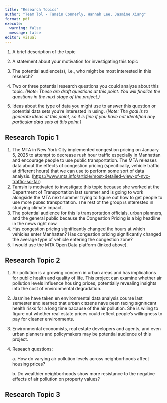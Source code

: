 ```yaml
---
title: "Research Topics"
author: "Team lol - Tamsin Connerly, Hannah Lee, Jasmine Xiang"
format: pdf
execute: 
  warning: false
  message: false
editor: visual
---
```


1.  A brief description of the topic

2.  A statement about your motivation for investigating this topic

3.  The potential audience(s), i.e., who might be most interested in this research?

4.  Two or three potential research questions you could analyze about this topic. *(Note: These are draft questions at this point. You will finalize the questions in the next stage of the project.)*

5.  Ideas about the type of data you might use to answer this question or potential data sets you’re interested in using. (*Note: The goal is to generate ideas at this point, so it is fine if you have not identified any particular data sets at this point.)*

## Research Topic 1

1.  The MTA in New York City implemented congestion pricing on January 5, 2025 to attempt to decrease rush hour traffic especially in Manhattan and encourage people to use public transportation. The MTA releases data about the effects of congestion pricing (specifically, vehicle traffic at different hours) that we can use to perform some sort of data analysis. (<https://www.mta.info/article/most-detailed-view-of-nyc-traffic-so-far>)
2.  Tamsin is motivated to investigate this topic because she worked at the Department of Transportation last summer and is going to work alongside the MTA next summer trying to figure out how to get people to use more public transportation. The rest of the group is interested in studying climate impact.
3.  The potential audience for this is transportation officials, urban planners, and the general public because the Congestion Pricing is a big headline in the news right now.
4.  Has congestion pricing significantly changed the hours at which vehicles enter Manhattan? Has congestion pricing significantly changed the average type of vehicle entering the congestion zone?
5.  I would use the MTA Open Data platform (linked above).

\pagebreak

## Research Topic 2

1.  Air pollution is a growing concern in urban areas and has implications for public health and quality of life. This project can examine whether air pollution levels influence housing prices, potentially revealing insights into the cost of environmental degradation.

2.  Jasmine have taken en environmental data analysis course last semester and learned that urban citizens have been facing significant health risks for a long time bacause of the air pollution. She is wiling to figure out whether real estate prices could reflect people's willingness to pay for cleaner environments.

3.  Environmental economists, real estate developers and agents, and even urban planners and policymakers may be potential audience of this project.

4.  Reseach questions:

    a\. How do varying air pollution levels across neighborhoods affect housing prices?

    b\. Do wealthier neighborhoods show more resistance to the negative effects of air pollution on property values?

\pagebreak

## Research Topic 3
